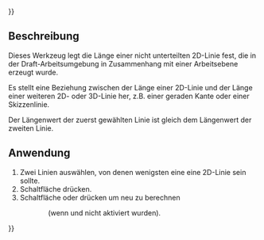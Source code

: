 {{UnfinishedDocu{{#translation:}}}}
<languages/>

{{Docnav/de
|[[Assembly3_ConstraintLineLength/de|Linienlänge]]
|[[Assembly3_ConstraintLengthRatio/de|Längenverhältnis]]
|[[Assembly3_Workbench/de|Assembly3]]
|IconL=Assembly_ConstraintLineLength.svg
|IconR=Assembly_ConstraintLengthRatio.svg
|IconC=Assembly3_workbench_icon.svg
}}

{{GuiCommand/de
|Name=Assembly3 ConstraintEqualLength
|Name/de=Assembly3 GleicheLänge
|Icon=Assembly_ConstraintEqualLength.svg
|Workbenches=[[Assembly3_Workbench/de|Assembly3]]
}}

<span id="Description"></span>
== Beschreibung ==

Dieses Werkzeug legt die Länge einer nicht unterteilten 2D-Linie fest, die in der Draft-Arbeitsumgebung in Zusammenhang mit einer Arbeitsebene erzeugt wurde.

Es stellt eine Beziehung zwischen der Länge einer 2D-Linie und der Länge einer weiteren 2D- oder 3D-Linie her, z.B. einer geraden Kante oder einer Skizzenlinie.

Der Längenwert der zuerst gewählten Linie ist gleich dem Längenwert der zweiten Linie. 

<span id="Usage"></span>
== Anwendung == 

# Zwei Linien auswählen, von denen wenigsten eine eine 2D-Linie sein sollte.
# Schaltfläche {{Button|[[Image:Assembly_ConstraintEqualLength.svg|16px]] [[Assembly3_ConstraintEqualLength/de|Gleiche Länge]]}} drücken.
# Schaltfläche {{Button|[[Image:Assembly3_workbench_icon.svg|16px]] [[Assembly3_ResolveConstraints/de|Beziehungen berechnen]]}} oder {{Button|[[Image:Assembly_QuickSolve.svg|16px]] [[Assembly3_QuickSolve/de|Schnelle Berechnung]]}} drücken um neu zu berechnen
:: (wenn {{Button|[[Image:Assembly_AutoRecompute.svg|16px]] [[Assembly3_AutoRecompute/de|Automatische Berechnung]]}} und {{Button|[[Image:Assembly_SmartRecompute.svg|16px]] [[Assembly3_SmartRecompute/de|Smarte Berechnung]]}}  nicht aktiviert wurden).


{{Docnav/de
|[[Assembly3_ConstraintLineLength/de|Linienlänge]]
|[[Assembly3_ConstraintLengthRatio/de|Längenverhältnis]]
|[[Assembly3_Workbench/de|Assembly3]]
|IconL=Assembly_ConstraintLineLength.svg
|IconR=Assembly_ConstraintLengthRatio.svg
|IconC=Assembly3_workbench_icon.svg
}}

{{Userdocnavi{{#translation:}}}}